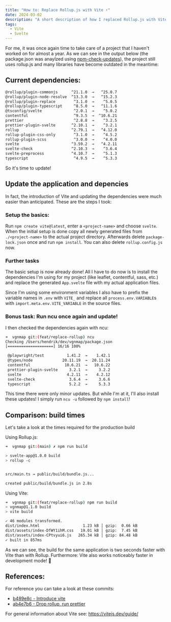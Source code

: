 ```yaml
---
title: "How to: Replace Rollup.js with Vite ⚡️"
date: 2024-03-02
description: "A short description of how I replaced Rollup.js with Vite in a side project"
tags:
  - Vite
  - Svelte
---
```


For me, it was once again time to take care of a project that I haven't worked on for almost a year. As we can see in the output below (the package.json was anaylzed using [npm-check-updates](https://www.npmjs.com/package/npm-check-updates)), the project still uses rollup.js and many libraries have become outdated in the meantime:

## Current dependencies:

```bash
@rollup/plugin-commonjs      ^21.1.0  →   ^25.0.7
@rollup/plugin-node-resolve  ^13.3.0  →   ^15.2.3
@rollup/plugin-replace        ^3.1.0  →    ^5.0.5
@rollup/plugin-typescript     ^8.5.0  →   ^11.1.6
@tsconfig/svelte              ^2.0.1  →    ^5.0.2
contentful                    ^9.3.5  →  ^10.6.21
prettier                      ^2.8.8  →    ^3.2.5
prettier-plugin-svelte       ^2.10.1  →    ^3.2.1
rollup                       ^2.79.1  →   ^4.12.0
rollup-plugin-css-only        ^3.1.0  →    ^4.5.2
rollup-plugin-scss            ^3.0.0  →    ^4.0.0
svelte                       ^3.59.2  →   ^4.2.11
svelte-check                 ^2.10.3  →    ^3.6.4
svelte-preprocess            ^4.10.7  →    ^5.1.3
typescript                    ^4.9.5  →    ^5.3.3
```

So it's time to update!

## Update the application and depencies

In fact, the introduction of Vite and updating the dependencies were much easier than anticipated. These are the steps I took:

### Setup the basics:

Run `npm create vite@latest`, enter a `<project-name>` and choose `svelte`. When the initial setup is done copy all newly generated files from `./<project-name>` to the actual project directory. Afterwards delete `package-lock.json` once and run `npm install`. You can also delete `rollup.config.js` now.

### Further tasks

The basic setup is now already done! All I have to do now is to install the dependencies I'm using for my project (like leaflet, contentful, sass, etc.) and replace the generated `App.svelte` file with my actual application files.

Since I'm using some environment variables I also have to prefix the variable names in `.env` with `VITE_` and replace all `process.env.VARIABLE`s with `import.meta.env.VITE_VARIABLE` in the source files.

### Bonus task: Run ncu once again and update!

I then checked the dependencies again with ncu:

```bash
➜  vgnmap git:(feat/replace-rollup) ncu
Checking /Users/hendrik/dev/vgnmap/package.json
[====================] 16/16 100%

 @playwright/test          1.41.2  →    1.42.1
 @types/node             20.11.19  →  20.11.24
 contentful               10.6.21  →   10.6.22
 prettier-plugin-svelte     3.2.1  →     3.2.2
 svelte                    4.2.11  →    4.2.12
 svelte-check               3.6.4  →     3.6.6
 typescript                 5.2.2  →     5.3.3
```

This time there were only minor updates. But while I'm at it, I'll also install these updates! I simply run `ncu -u` followed by `npm install`!

## Comparison: build times

Let's take a look at the times required for the production build

Using Rollup.js:
```bash
➜  vgnmap git:(main) ✗ npm run build

> svelte-app@1.0.0 build
> rollup -c


src/main.ts → public/build/bundle.js...

created public/build/bundle.js in 2.8s
```

Using Vite:

 ```bash
➜  vgnmap git:(feat/replace-rollup) npm run build
> vgnmap@1.1.0 build
> vite build

 ✓ 46 modules transformed.
dist/index.html                   1.23 kB │ gzip:  0.66 kB
dist/assets/index-DfWY1ihM.css   19.01 kB │ gzip:  7.45 kB
dist/assets/index-CPtvyui6.js   265.34 kB │ gzip: 84.48 kB
✓ built in 857ms
```

As we can see, the build for the same application is two seconds faster with Vite than with Rollup. Furthermore: Vite also works noticeably faster in development mode! 💛

 ## References:

 For reference you can take a look at these commits:
- [b489e8c - Introduce vite](https://github.com/thr0n/vgnmap/pull/3/commits/b489e8ce0af15103a7777fd7ada1fbed1cdb4683)
- [ab4e7b6 - Drop rollup, run prettier](https://github.com/thr0n/vgnmap/pull/3/commits/ab4e7b617aca7c498f4ef4e39e1952a66a379c2b)

For general information about Vite see: https://vitejs.dev/guide/
